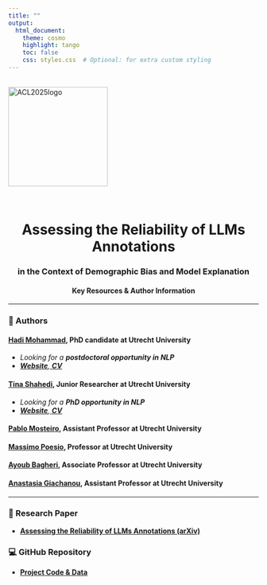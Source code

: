 ```yaml
---
title: ""
output:
  html_document:
    theme: cosmo
    highlight: tango
    toc: false
    css: styles.css  # Optional: for extra custom styling
---
```


<br>
<img alt="ACL2025logo" src="https://raw.githubusercontent.com/tina-shahedi/ACL2025/main/assets/ACL2025logo.png" width="200" align="center"/>
<br>

<br>
<center>
  <h1><b>Assessing the Reliability of LLMs Annotations</b></h1>
  <h3><b>in the Context of Demographic Bias and Model Explanation</b></h3>
  <h4>Key Resources & Author Information</h4>
</center>

<div style="max-width: 600px; margin: auto;">

---

### 👤 Authors

#### <a href="https://www.uu.nl/staff/HMohammadi" target="_blank"><b>Hadi Mohammad</b></a>, PhD candidate at Utrecht University
- <i>Looking for a <b>postdoctoral opportunity in NLP</b></i>
- <i> <a href="https://mohammadi-hadi.github.io/" target="_blank"> <b>Website</b></a>,<a href="https://mohammadi-hadi.github.io/assets/docs/My_CV.pdf" target="_blank"> <b>CV</b></a></i>

#### <a href="https://www.linkedin.com/in/tinashahedii/" target="_blank"><b>Tina Shahedi</b></a>, Junior Researcher at Utrecht University 
- <i>Looking for a <b>PhD opportunity in NLP</b></i>
- <i><a href="https://tina-shahedi.github.io/" target="_blank"> <b>Website</b></a>,<a href="https://tina-shahedi.github.io/assets/docs/my_cv.pdf" target="_blank"> <b>CV</b></a></i>

#### <a href="https://www.uu.nl/medewerkers/PJMosteiroRomero" target="_blank"><b>Pablo Mosteiro</b></a>, Assistant Professor at Utrecht University 
#### <a href="https://www.uu.nl/staff/MPoesio" target="_blank"><b>Massimo Poesio</b></a>, Professor at Utrecht University 
#### <a href="https://www.uu.nl/staff/ABagheri" target="_blank"><b>Ayoub Bagheri</b></a>, Associate Professor at Utrecht University 
#### <a href="https://www.uu.nl/staff/AGiachanou" target="_blank"><b>Anastasia Giachanou</b></a>, Assistant Professor at Utrecht University 

---

### 📄 Research Paper
- <a href="https://arxiv.org/abs/2507.13138" target="_blank"><b>Assessing the Reliability of LLMs Annotations (arXiv)</b></a>

### 💻 GitHub Repository
- <a href="https://github.com/mohammadi-hadi/Explainable_Annotations_Reliability" target="_blank"><b>Project Code & Data</b></a>

</div>

